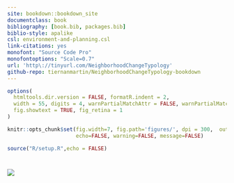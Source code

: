 ```yaml
--- 
site: bookdown::bookdown_site
documentclass: book
bibliography: [book.bib, packages.bib]
biblio-style: apalike
csl: environment-and-planning.csl
link-citations: yes
monofont: "Source Code Pro"
monofontoptions: "Scale=0.7"
url: 'http\://tinyurl.com/NeighborhoodChangeTypology'
github-repo: tiernanmartin/NeighborhoodChangeTypology-bookdown
---
```


```r
options(
  htmltools.dir.version = FALSE, formatR.indent = 2,
  width = 55, digits = 4, warnPartialMatchAttr = FALSE, warnPartialMatchDollar = FALSE,
  fig.showtext = TRUE, fig_retina = 1
)

knitr::opts_chunk$set(fig.width=7, fig.path='figures/', dpi = 300,  out.width = '100%',
                      echo=FALSE, warning=FALSE, message=FALSE) 

source("R/setup.R",echo = FALSE)
```

# {-}

![](images/coo-logo-gray-displ.png) 

<br>

